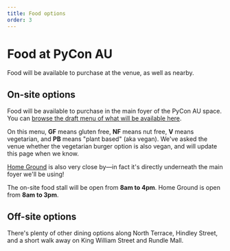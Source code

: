 ```yaml
---
title: Food options
order: 3
---
```


# Food at PyCon AU

Food will be available to purchase at the venue, as well as nearby.

## On-site options

Food will be available to purchase in the main foyer of the PyCon AU space. You can [browse the draft menu of what will be available here](/files/public-catering-menu.pdf).

On this menu, **GF** means gluten free, **NF** means nut free, **V** means vegetarian, and **PB** means "plant based" (aka vegan). We've asked the venue whether the vegetarian burger option is also vegan, and will update this page when we know.

[Home Ground](https://homegrounddining.com.au/menu/) is also very close by&mdash;in fact it's directly underneath the main foyer we'll be using!

The on-site food stall will be open from **8am to 4pm**. Home Ground is open from **8am to 3pm**.

## Off-site options

There's plenty of other dining options along North Terrace, Hindley Street, and a short walk away on King William Street and Rundle Mall.
